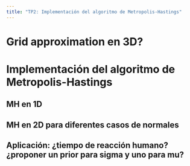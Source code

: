 ```yaml
---
title: "TP2: Implementación del algoritmo de Metropolis-Hastings"
---
```


# Grid approximation en 3D?

# Implementación del algoritmo de Metropolis-Hastings

## MH en 1D

## MH en 2D para diferentes casos de normales

## Aplicación: ¿tiempo de reacción humano? ¿proponer un prior para sigma y uno para mu?

